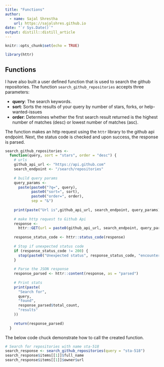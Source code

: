 ```yaml
---
title: "Functions"
author:
  - name: Sajal Shrestha 
    url: https://sajalshres.github.io
date: "`r Sys.Date()`"
output: distill::distill_article
---
```


```r
knitr::opts_chunk$set(echo = TRUE)
```

```r
library(httr)
```


## Functions

I have also built a user defined function that is used to search the github repositories. The function `search_github_repositories` accepts three parameters:

- **query**: The search keywords.
- **sort**: Sorts the results of your query by number of stars, forks, or help-wanted-issues
- **order**: Determines whether the first search result returned is the highest number of matches (desc) or lowest number of matches (asc).

The function makes an http request using the `httr` library to the github api endpoint. Next, the status code is checked and upon success, the response is parsed.

```r
search_github_repositories <-
  function(query, sort = "stars", order = "desc") {
    # urls
    github_api_url <- "https://api.github.com"
    search_endpoint <- "/search/repositories"
    
    # build query params
    query_params <-
      paste(paste0("?q=", query),
            paste0("sort=", sort),
            paste0("order=", order),
            sep = "&")
    
    print(paste("Url is",github_api_url, search_endpoint, query_params))
    
    # make http request to Github Api
    response <-
      httr::GET(url = paste0(github_api_url, search_endpoint, query_params))
    
    response_status_code <- httr::status_code(response)
    
    # Stop if unexpected status code
    if (response_status_code != 200) {
      stop(paste0("Unexpected status", response_status_code, "encountered"))
    }
    
    # Parse the JSON response
    response_parsed <- httr::content(response, as = "parsed")
    
    # Print stats
    print(paste(
      "Search for",
      query,
      "found",
      response_parsed$total_count,
      "results"
    ))
    
    return(response_parsed)
  }
```

The below code chuck demonstrate how to call the created function.

```r
# Search for repositories with name sta-518
search_response <- search_github_repositories(query = "sta-518")
search_response$items[[1]]$full_name
search_response$items[[1]]$owner$url
```

